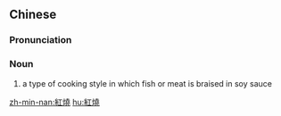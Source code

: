 {{also|红烧}}
==Chinese==
{{zh-forms|s=红烧}}

===Pronunciation===
{{zh-pron
|m=hóngshāo
|c=hung4 siu1
|mn=âng-sio
|cat=n
}}

===Noun===
{{zh-noun}}

# a type of cooking style in which fish or meat is braised in soy sauce

[[zh-min-nan:紅燒]]
[[hu:紅燒]]